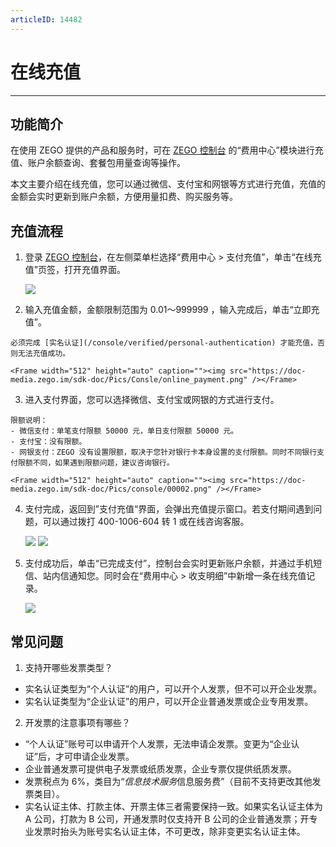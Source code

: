 ```yaml
---
articleID: 14482
---
```

# 在线充值

- - -

## 功能简介

在使用 ZEGO 提供的产品和服务时，可在 [ZEGO 控制台](https://console.zego.im) 的“费用中心”模块进行充值、账户余额查询、套餐包用量查询等操作。

本文主要介绍在线充值，您可以通过微信、支付宝和网银等方式进行充值，充值的金额会实时更新到账户余额，方便用量扣费、购买服务等。

## 充值流程

1. 登录 [ZEGO 控制台](https://console.zego.im)，在左侧菜单栏选择“费用中心 > 支付充值”，单击“在线充值”页签，打开充值界面。

    <Frame width="512" height="auto" caption=""><img src="https://doc-media.zego.im/sdk-doc/Pics/console/00001.png" /></Frame>

2. 输入充值金额，金额限制范围为 0.01～999999 ，输入完成后，单击“立即充值”。

<Warning title="注意">


    必须完成 [实名认证](/console/verified/personal-authentication) 才能充值，否则无法充值成功。

</Warning>



    <Frame width="512" height="auto" caption=""><img src="https://doc-media.zego.im/sdk-doc/Pics/Consle/online_payment.png" /></Frame>

3. 进入支付界面，您可以选择微信、支付宝或网银的方式进行支付。

<Note title="说明">


    限额说明：
    - 微信支付：单笔支付限额 50000 元，单日支付限额 50000 元。
    - 支付宝：没有限额。
    - 网银支付：ZEGO 没有设置限额，取决于您针对银行卡本身设置的支付限额。同时不同银行支付限额不同，如果遇到限额问题，建议咨询银行。

</Note>



    <Frame width="512" height="auto" caption=""><img src="https://doc-media.zego.im/sdk-doc/Pics/console/00002.png" /></Frame>

4. 支付完成，返回到”支付充值“界面，会弹出充值提示窗口。若支付期间遇到问题，可以通过拨打 400-1006-604 转 1 或在线咨询客服。

    <Frame width="512" height="auto" caption=""><img src="https://doc-media.zego.im/sdk-doc/Pics/console/00003.png" /></Frame>

    <Frame width="512" height="auto" caption=""><img src="https://doc-media.zego.im/sdk-doc/Pics/console/00004.png" /></Frame>

5. 支付成功后，单击“已完成支付”，控制台会实时更新账户余额，并通过手机短信、站内信通知您。同时会在“费用中心 > 收支明细”中新增一条在线充值记录。

    <Frame width="512" height="auto" caption=""><img src="https://doc-media.zego.im/sdk-doc/Pics/Consle/1101.png" /></Frame>

## 常见问题

1. 支持开哪些发票类型？
- 实名认证类型为“个人认证”的用户，可以开个人发票，但不可以开企业发票。
- 实名认证类型为“企业认证”的用户，可以开企业普通发票或企业专用发票。

2. 开发票的注意事项有哪些？
-  “个人认证”账号可以申请开个人发票，无法申请企发票。变更为“企业认证”后，才可申请企业发票。
- 企业普通发票可提供电子发票或纸质发票，企业专票仅提供纸质发票。
- 发票税点为 6%，类目为“*信息技术服务*信息服务费”（目前不支持更改其他发票类目）。
- 实名认证主体、打款主体、开票主体三者需要保持一致。如果实名认证主体为 A 公司，打款为 B 公司，开通发票时仅支持开 B 公司的企业普通发票；开专业发票时抬头为账号实名认证主体，不可更改，除非变更实名认证主体。
